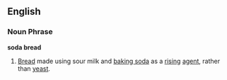 ==English==
===Noun Phrase===
'''soda bread'''
# [[Bread]] made using sour milk and [[baking soda]] as a [[rising]] [[agent]], rather than [[yeast]].
